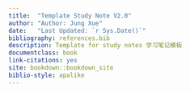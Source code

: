 --- 
title:  "Template Study Note V2.0"
author: "Author: Jung Xue"
date:   "Last Updated: `r Sys.Date()`"
bibliography: references.bib
description: Template for study notes 学习笔记模板
documentclass: book
link-citations: yes
site: bookdown::bookdown_site
biblio-style: apalike
---

